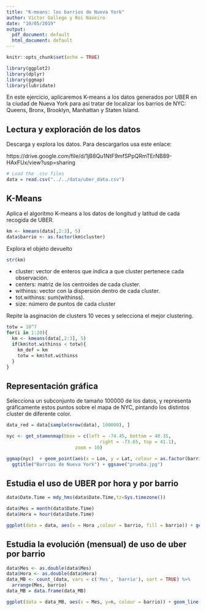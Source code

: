 ```yaml
---
title: "K-means: los barrios de Nueva York"
author: Victor Gallego y Roi Naveiro
date: "10/05/2019"
output:
  pdf_document: default
  html_document: default
---
```


```r
knitr::opts_chunk$set(echo = TRUE)
```


```r
library(ggplot2)
library(dplyr)
library(ggmap)
library(lubridate)
```

En este ejercicio, aplicaremos K-means a los datos generados por UBER en la ciudad de Nueva York para así tratar de localizar los barrios de NYC: Queens, Bronx, Brooklyn, Manhattan y Staten Island.

## Lectura y exploración de los datos

Descarga y explora los datos. Para descargarlos usa este enlace:

https://drive.google.com/file/d/1jB8Qu1NtF9mfSPpQRmTErNB89-HAxFUx/view?usp=sharing
```r
# Load the .csv files
data = read.csv("../../data/uber_data.csv")
```

## K-Means

Aplica el algoritmo K-means a los datos de longitud y latitud de cada recogida de UBER.
```r
km <- kmeans(data[,2:3], 5)
data$barrio <- as.factor(km$cluster)
```

Explora el objeto devuelto

```r
str(km)
```

* cluster: vector de enteros que indica a que cluster pertenece cada observación.
* centers: matriz de los centroides de cada cluster.
* withinss: vector con la dispersión dentro de cada cluster.
* tot.withinss: sum(withinss).
* size: número de puntos de cada cluster

Repite la asginación de clusters 10 veces y selecciona el mejor clustering.

```r
totw = 10^7
for(i in 1:10){
  km <- kmeans(data[,2:3], 5)
  if(km$tot.withinss < totw){
    km_def = km
    totw = km$tot.withinss
  }
}
```

## Representación gráfica

Selecciona un subconjunto de tamaño 100000 de los datos, y representa gráficamente estos puntos sobre el mapa de NYC, pintando los distintos cluster de diferente color.

```r
data_red = data[sample(nrow(data), 100000), ]
```

```r
nyc <- get_stamenmap(bbox = c(left = -74.45, bottom = 40.35, 
                                  right = -73.65, top = 41.1), 
                         zoom = 10)

ggmap(nyc)  + geom_point(aes(x = Lon, y = Lat, colour = as.factor(barrio)), data = data_red) +
  ggtitle("Barrios de Nueva York") + ggsave("prueba.jpg")
```


## Estudia el uso de UBER por hora y por barrio

```r
data$Date.Time = mdy_hms(data$Date.Time,tz=Sys.timezone())
```

```r
data$Mes = month(data$Date.Time)
data$Hora = hour(data$Date.Time)
```


```r
ggplot(data = data, aes(x = Hora ,colour = barrio, fill = barrio)) + geom_histogram(binwidth = 24) + facet_wrap(~barrio)
```

## Estudia la evolución (mensual) de uso de uber por barrio

```r
data$Mes <- as.double(data$Mes)
data$Hora <- as.double(data$Hora)
data_MB <- count_(data, vars = c('Mes', 'barrio'), sort = TRUE) %>% 
  arrange(Mes, barrio)
data_MB = data.frame(data_MB)
```

```r
ggplot(data = data_MB, aes(x = Mes, y=n, colour = barrio)) + geom_line()
```


